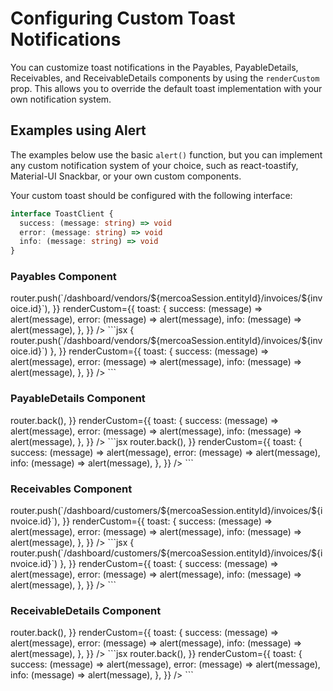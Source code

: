 
# Configuring Custom Toast Notifications

You can customize toast notifications in the Payables, PayableDetails, Receivables, and ReceivableDetails components by using the `renderCustom` prop. This allows you to override the default toast implementation with your own notification system.

## Examples using Alert

The examples below use the basic `alert()` function, but you can implement any custom notification system of your choice, such as react-toastify, Material-UI Snackbar, or your own custom components.

Your custom toast should be configured with the following interface:

```ts
interface ToastClient {
  success: (message: string) => void
  error: (message: string) => void
  info: (message: string) => void
}
```

### Payables Component

<ComponentContainer showCodeTabFirst>
  <Payables
    handlers={{
      onSelectInvoice: (invoice) => router.push(`/dashboard/vendors/${mercoaSession.entityId}/invoices/${invoice.id}`),
    }}
    renderCustom={{
      toast: {
        success: (message) => alert(message),
        error: (message) => alert(message),
        info: (message) => alert(message),
      },
    }}
  />
  ```jsx
  <Payables
    handlers={{
      onSelectInvoice: (invoice) => {
        router.push(`/dashboard/vendors/${mercoaSession.entityId}/invoices/${invoice.id}`)
      },
    }}
    renderCustom={{
      toast: {
        success: (message) => alert(message),
        error: (message) => alert(message),
        info: (message) => alert(message),
      },
    }}
  />
  ```
</ComponentContainer>

### PayableDetails Component

<ComponentContainer showCodeTabFirst>
  <PayableDetails
    handlers={{
      onBack: () => router.back(),
    }}
    renderCustom={{
      toast: {
        success: (message) => alert(message),
        error: (message) => alert(message),
        info: (message) => alert(message),
      },
    }}
  />
  ```jsx
  <PayableDetails
    handlers={{
      onBack: () => router.back(),
    }}
    renderCustom={{
      toast: {
        success: (message) => alert(message),
        error: (message) => alert(message),
        info: (message) => alert(message),
      },
    }}
  />
  ```
</ComponentContainer>

### Receivables Component

<ComponentContainer showCodeTabFirst>
  <Receivables
    handlers={{
      onSelectInvoice: (invoice) =>
        router.push(`/dashboard/customers/${mercoaSession.entityId}/invoices/${invoice.id}`),
    }}
    renderCustom={{
      toast: {
        success: (message) => alert(message),
        error: (message) => alert(message),
        info: (message) => alert(message),
      },
    }}
  />
  ```jsx
  <Receivables
    handlers={{
      onSelectInvoice: (invoice) => {
        router.push(`/dashboard/customers/${mercoaSession.entityId}/invoices/${invoice.id}`)
      },
    }}
    renderCustom={{
      toast: {
        success: (message) => alert(message),
        error: (message) => alert(message),
        info: (message) => alert(message),
      },
    }}
  />
  ```
</ComponentContainer>

### ReceivableDetails Component

<ComponentContainer showCodeTabFirst>
  <ReceivableDetails
    handlers={{
      onBack: () => router.back(),
    }}
    renderCustom={{
      toast: {
        success: (message) => alert(message),
        error: (message) => alert(message),
        info: (message) => alert(message),
      },
    }}
  />
  ```jsx
  <ReceivableDetails
    handlers={{
      onBack: () => router.back(),
    }}
    renderCustom={{
      toast: {
        success: (message) => alert(message),
        error: (message) => alert(message),
        info: (message) => alert(message),
      },
    }}
  />
  ```
</ComponentContainer>
